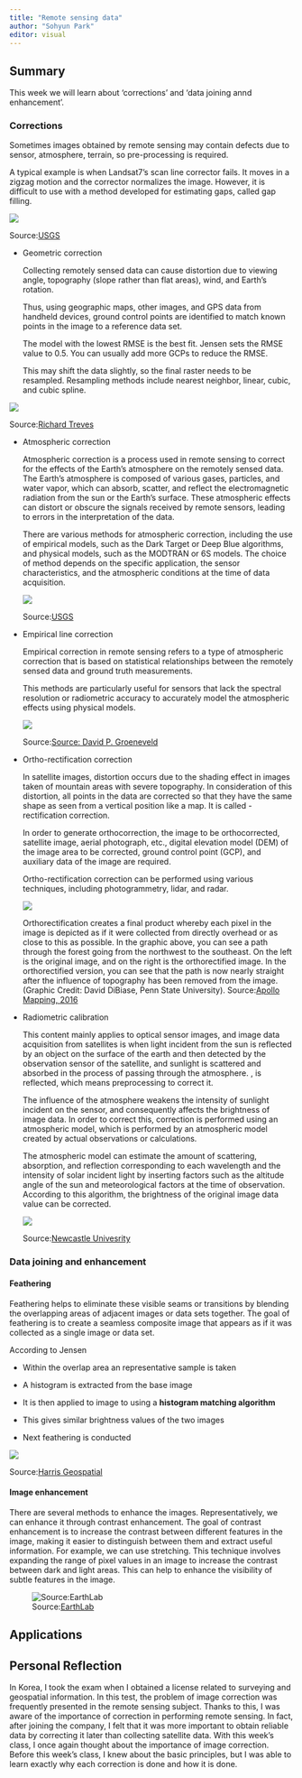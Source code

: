 ```yaml
---
title: "Remote sensing data"
author: "Sohyun Park"
editor: visual
---
```


## Summary

This week we will learn about 'corrections' and 'data joining annd enhancement'.

### Corrections

Sometimes images obtained by remote sensing may contain defects due to sensor, atmosphere, terrain, so pre-processing is required.

A typical example is when Landsat7's scan line corrector fails. It moves in a zigzag motion and the corrector normalizes the image. However, it is difficult to use with a method developed for estimating gaps, called gap filling.

![](images/paste-99A45A8B.png)

Source:[USGS](https://www.usgs.gov/landsat-missions/landsat-7?qt-science_support_page_related_con=0#qt-science_support_page_related_con)

-   Geometric correction

    Collecting remotely sensed data can cause distortion due to viewing angle, topography (slope rather than flat areas), wind, and Earth's rotation.

    Thus, using geographic maps, other images, and GPS data from handheld devices, ground control points are identified to match known points in the image to a reference data set.

    The model with the lowest RMSE is the best fit. Jensen sets the RMSE value to 0.5. You can usually add more GCPs to reduce the RMSE.

    This may shift the data slightly, so the final raster needs to be resampled. Resampling methods include nearest neighbor, linear, cubic, and cubic spline.

![](images/paste-0481E9FB.png)

Source:[Richard Treves](https://www2.geog.soton.ac.uk/users/trevesr/obs/rseo/geometric_correction.html)

-   Atmospheric correction

    Atmospheric correction is a process used in remote sensing to correct for the effects of the Earth's atmosphere on the remotely sensed data. The Earth's atmosphere is composed of various gases, particles, and water vapor, which can absorb, scatter, and reflect the electromagnetic radiation from the sun or the Earth's surface. These atmospheric effects can distort or obscure the signals received by remote sensors, leading to errors in the interpretation of the data.

    There are various methods for atmospheric correction, including the use of empirical models, such as the Dark Target or Deep Blue algorithms, and physical models, such as the MODTRAN or 6S models. The choice of method depends on the specific application, the sensor characteristics, and the atmospheric conditions at the time of data acquisition.

    ![](images/paste-6860930B.png)

    Source:[USGS](https://medium.com/nerd-for-tech/atmospheric-correction-of-satellite-images-using-python-42128504afc3)

-   Empirical line correction

    Empirical correction in remote sensing refers to a type of atmospheric correction that is based on statistical relationships between the remotely sensed data and ground truth measurements.

    This methods are particularly useful for sensors that lack the spectral resolution or radiometric accuracy to accurately model the atmospheric effects using physical models.

    ![](images/paste-97BC21C1.png)

    Source:[Source: David P. Groeneveld](https://www.researchgate.net/figure/Example-of-an-empirical-line-using-two-targets-of-contrasting-albedo_fig1_241396033)

-   Ortho-rectification correction

    In satellite images, distortion occurs due to the shading effect in images taken of mountain areas with severe topography. In consideration of this distortion, all points in the data are corrected so that they have the same shape as seen from a vertical position like a map. It is called -rectification correction.

    In order to generate orthocorrection, the image to be orthocorrected, satellite image, aerial photograph, etc., digital elevation model (DEM) of the image area to be corrected, ground control point (GCP), and auxiliary data of the image are required.

    Ortho-rectification correction can be performed using various techniques, including photogrammetry, lidar, and radar.

    ![](images/paste-A1556D99.png)

    Orthorectification creates a final product whereby each pixel in the image is depicted as if it were collected from directly overhead or as close to this as possible. In the graphic above, you can see a path through the forest going from the northwest to the southeast. On the left is the original image, and on the right is the orthorectified image. In the orthorectified version, you can see that the path is now nearly straight after the influence of topography has been removed from the image. (Graphic Credit: David DiBiase, Penn State University). Source:[Apollo Mapping, 2016](https://apollomapping.com/blog/g-faq-orthorectification-part)

-   Radiometric calibration

    This content mainly applies to optical sensor images, and image data acquisition from satellites is when light incident from the sun is reflected by an object on the surface of the earth and then detected by the observation sensor of the satellite, and sunlight is scattered and absorbed in the process of passing through the atmosphere. , is reflected, which means preprocessing to correct it.

    The influence of the atmosphere weakens the intensity of sunlight incident on the sensor, and consequently affects the brightness of image data. In order to correct this, correction is performed using an atmospheric model, which is performed by an atmospheric model created by actual observations or calculations.

    The atmospheric model can estimate the amount of scattering, absorption, and reflection corresponding to each wavelength and the intensity of solar incident light by inserting factors such as the altitude angle of the sun and meteorological factors at the time of observation. According to this algorithm, the brightness of the original image data value can be corrected.

    ![](images/paste-F675F01F.png)

    Source:[Newcastle Univesrity](https://www.ncl.ac.uk/tcmweb/bilko/module7/lesson3.pdf)

### Data joining and enhancement

#### Feathering

Feathering helps to eliminate these visible seams or transitions by blending the overlapping areas of adjacent images or data sets together. The goal of feathering is to create a seamless composite image that appears as if it was collected as a single image or data set.

According to Jensen

-   Within the overlap area an representative sample is taken

-   A histogram is extracted from the base image

-   It is then applied to image to using a **histogram matching algorithm**

-   This gives similar brightness values of the two images

-   Next feathering is conducted

![](images/paste-F98F079E.png)

Source:[Harris Geospatial](https://www.l3harrisgeospatial.com/docs/mosaicseamless.html)

#### Image enhancement

There are several methods to enhance the images. Representatively, we can enhance it through contrast enhancement. The goal of contrast enhancement is to increase the contrast between different features in the image, making it easier to distinguish between them and extract useful information. For example, we can use stretching. This technique involves expanding the range of pixel values in an image to increase the contrast between dark and light areas. This can help to enhance the visibility of subtle features in the image.

![Source:[EarthLab](https://www.earthdatascience.org/courses/use-data-open-source-python/multispectral-remote-sensing/intro-naip/)](images/paste-F110336A.png)

## Applications

## Personal Reflection

In Korea, I took the exam when I obtained a license related to surveying and geospatial information. In this test, the problem of image correction was frequently presented in the remote sensing subject. Thanks to this, I was aware of the importance of correction in performing remote sensing. In fact, after joining the company, I felt that it was more important to obtain reliable data by correcting it later than collecting satellite data. With this week's class, I once again thought about the importance of image correction. Before this week's class, I knew about the basic principles, but I was able to learn exactly why each correction is done and how it is done.
